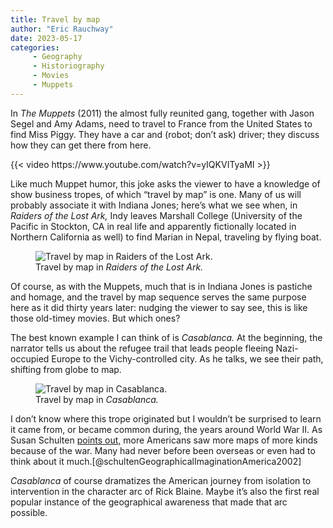 ```yaml
---
title: Travel by map
author: "Eric Rauchway"
date: 2023-05-17
categories:
     - Geography
     - Historiography
     - Movies
     - Muppets
---
```


In *The Muppets* (2011) the almost fully reunited gang, together with Jason Segel and Amy Adams, need to travel to France from the United States to find Miss Piggy. They have a car and (robot; don't ask) driver; they discuss how they can get there from here.

{{< video https://www.youtube.com/watch?v=yIQKVITyaMI >}}


Like much Muppet humor, this joke asks the viewer to have a knowledge of show business tropes, of which "travel by map" is one. Many of us will probably associate it with Indiana Jones; here's what we see when, in *Raiders of the Lost Ark,* Indy leaves Marshall College (University of the Pacific in Stockton, CA in real life and apparently fictionally located in Northern California as well) to find Marian in Nepal, traveling by flying boat.

![Travel by map in *Raiders of the Lost Ark.*](raiders.gif)

Of course, as with the Muppets, much that is in Indiana Jones is pastiche and homage, and the travel by map sequence serves the same purpose here as it did thirty years later: nudging the viewer to say see, this is like those old-timey movies. But which ones?

The best known example I can think of is *Casablanca.* At the beginning, the narrator tells us about the refugee trail that leads people fleeing Nazi-occupied Europe to the Vichy-controlled city. As he talks, we see their path, shifting from globe to map.

![Travel by map in *Casablanca.*](casab.gif)

I don't know where this trope originated but I wouldn't be surprised to learn it came from, or became common during, the years around World War II. As Susan Schulten [points out,](https://newrepublic.com/article/117835/richard-edes-harrison-reinvented-mapmaking-world-war-2-americans) more Americans saw more maps of more kinds because of the war. Many had never before been overseas or even had to think about it much.[@schultenGeographicalImaginationAmerica2002]

*Casablanca* of course dramatizes the American journey from isolation to intervention in the character arc of Rick Blaine. Maybe it's also the first real popular instance of the geographical awareness that made that arc possible.

